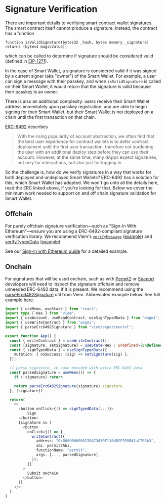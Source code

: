 # Signature Verification

There are important details to verifying smart contract wallet signatures. The smart contract itself
cannot produce a signature. Instead, the contract has a function

```solidity
function isValidSignature(bytes32 _hash, bytes memory _signature) returns (bytes4 magicValue);
```

which can be called to determine if signature should be considered valid (defined in [EIP-1271](https://eips.ethereum.org/EIPS/eip-1271)).

In the case of Smart Wallet, a signature is considered valid if it was signed by a current signer (aka "owner") of the Smart Wallet.
For example, a user can sign a message with their passkey, and when `isValidSignature` is called on their Smart Wallet,
it would return that the signature is valid because their passkey is an owner.

There is also an additional complexity: users receive their Smart Wallet address immediately upon passkey registration,
and are able to begin signing for their Smart Wallet,
but their Smart Wallet is not deployed on a chain until the first transaction on that chain.

[ERC-6492](https://eips.ethereum.org/EIPS/eip-6492) describes

> With the rising popularity of account abstraction, we often find that the best user experience
> for contract wallets is to defer contract deployment until the first user transaction,
> therefore not burdening the user with an additional deploy step before they can use their account.
> However, at the same time, many dApps expect signatures, not only for interactions, but also just for logging in.

So the challenge is, how do we verify signatures in a way that works for both deployed and undeployed Smart Wallets?
ERC-6492 has a solution for this, which Smart Wallet has adopted.
We won't go unto all the details here, read the ERC linked above, if you're looking for that.
Below we cover the minimum work needed to support on and off chain signature validation for Smart Wallet.

## Offchain

For purely offchain signature verification––such as "Sign-In With Ethereum"––ensure you are using
a ERC-6492-compliant signature verification library.
We recommend Viem's [`verifyMessage`](https://viem.sh/docs/actions/public/verifyMessage#verifymessage) ([example](https://github.com/base/demos/blob/master/smart-wallet/wagmi-demo/src/components/SignMessage.tsx))
and [verifyTypedData](https://viem.sh/docs/actions/public/verifyTypedData) ([example](https://github.com/base/demos/blob/master/smart-wallet/wagmi-demo/src/components/TypedSign.tsx)).

See our [Sign-In with Ethereum guide](../guides/siwe) for a detailed example.

## Onchain

For signatures that will be used onchain, such as with [Permit2](https://github.com/Uniswap/permit2)
or [Seaport](https://github.com/ProjectOpenSea/seaport) developers will need to inspect the signature offchain
and remove unneeded ERC-6492 data, if it is present.
We recommend using the [parseErc6492Signature](https://viem.sh/docs/utilities/parseErc6492Signature#parseerc6492signature)
util from Viem. Abbreviated example below. See full example [here](https://github.com/base/demos/blob/master/smart-wallet/wagmi-demo/src/components/Permit2.tsx).

```ts [example.tsx]
import { useMemo, useState } from "react";
import type { Hex } from "viem";
import { useAccount, useReadContract, useSignTypedData } from "wagmi";
import { useWriteContract } from "wagmi";
import { parseErc6492Signature } from "viem/experimental";

export function App() {
  const { writeContract } = useWriteContract();
  const [signature, setSignature] = useState<Hex | undefined>(undefined)
  const { signTypedData } = useSignTypedData({
    mutation: { onSuccess: (sig) => setSignature(sig) },
  });

  // parse signature, in case encoded with extra ERC-6492 data
  const parsedSignature = useMemo(() => {
    if (!signature) return

    return parseErc6492Signature(signature).signature
  }, [signature])

  return(
    <>
      <button onClick={() => signTypedData(...)}>
          Sign
      </button>
      {signature && (
        <button
          onClick={() => {
            writeContract({
              address: "0x000000000022D473030F116dDEE9F6B43aC78BA3",
              abi: permit2Abi,
              functionName: "permit",
              args: [..., parsedSignature],
            });
          }}
        >
          Submit Onchain
        </button>
      )}
    </>
  )
}
```
